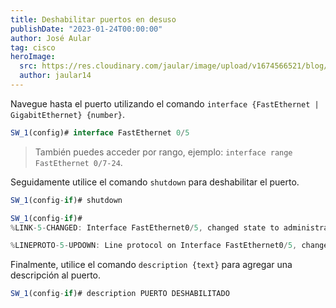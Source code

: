 ```yaml
---
title: Deshabilitar puertos en desuso
publishDate: "2023-01-24T00:00:00"
author: José Aular
tag: cisco
heroImage:
  src: https://res.cloudinary.com/jaular/image/upload/v1674566521/blog/deshabilitar-puertos-desuso/deshabilitar-puertos-desuso_axczis.png
  author: jaular14
---
```


Navegue hasta el puerto utilizando el comando `interface {FastEthernet | GigabitEthernet} {number}`.

```js title="Switch #1"
SW_1(config)# interface FastEthernet 0/5
```

> También puedes acceder por rango, ejemplo: `interface range FastEthernet 0/7-24`.

Seguidamente utilice el comando `shutdown` para deshabilitar el puerto.

```js title="Switch #1"
SW_1(config-if)# shutdown

SW_1(config-if)#
%LINK-5-CHANGED: Interface FastEthernet0/5, changed state to administratively down

%LINEPROTO-5-UPDOWN: Line protocol on Interface FastEthernet0/5, changed state to down
```

Finalmente, utilice el comando `description {text}` para agregar una descripción al puerto.

```js title="Switch #1"
SW_1(config-if)# description PUERTO DESHABILITADO
```
